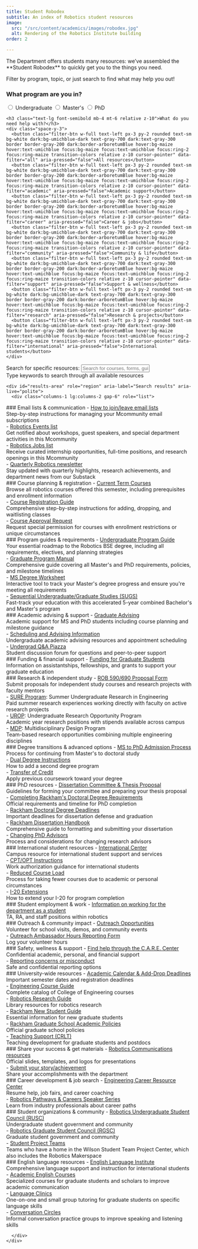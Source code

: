 ```yaml
---
title: Student Robodex
subtitle: An index of Robotics student resources
image:
  src: "/src/content/academics/images/robodex.jpg"
  alt: Rendering of the Robotics Institute building
order: 2

---
```


<div class="grid lg:grid-cols-3 gap-8 items-start">
  <div class="lg:col-span-3">
    <p class="mt-0 text-lg max-w-4xl leading-relaxed">The Department offers students many resources: we’ve assembled the **Student Robodex** to quickly get you to the things you need.</p>
    <p class="max-w-3xl leading-relaxed">Filter by program, topic, or just search to find what may help you out!</p>
    </div>
</div>
<div class="grid lg:grid-cols-4 gap-6 mb-6">
  <div class="filter-section surface-secondary backdrop-blur-sm rounded-lg p-6 border border-gray-200 dark:border-gray-700 lg:sticky lg:top-6 lg:self-start relative overflow-hidden" role="region" aria-label="Filter options">
    <h3 class="text-lg font-semibold mb-4 mt-0 relative z-10">What program are you in?</h3>
    <div class="space-y-3">
      <label class="flex items-center cursor-pointer">
        <input type="radio" name="program" class="filter-btn mr-3 text-maize focus:ring-maize focus:ring-2" data-filter="undergraduate" />
        <span class="text-sm">Undergraduate</span>
      </label>
      <label class="flex items-center cursor-pointer">
        <input type="radio" name="program" class="filter-btn mr-3 text-maize focus:ring-maize focus:ring-2" data-filter="masters" />
        <span class="text-sm">Master's</span>
      </label>
      <label class="flex items-center cursor-pointer">
        <input type="radio" name="program" class="filter-btn mr-3 text-maize focus:ring-maize focus:ring-2" data-filter="phd" />
        <span class="text-sm">PhD</span>
      </label>
    </div>
    
    <h3 class="text-lg font-semibold mb-4 mt-6 relative z-10">What do you need help with?</h3>
    <div class="space-y-3">
      <button class="filter-btn w-full text-left px-3 py-2 rounded text-sm bg-white dark:bg-umichblue-dark text-gray-700 dark:text-gray-300 border border-gray-200 dark:border-arboretumBlue hover:bg-maize hover:text-umichblue focus:bg-maize focus:text-umichblue focus:ring-2 focus:ring-maize transition-colors relative z-10 cursor-pointer" data-filter="all" aria-pressed="false">All resources</button>
      <button class="filter-btn w-full text-left px-3 py-2 rounded text-sm bg-white dark:bg-umichblue-dark text-gray-700 dark:text-gray-300 border border-gray-200 dark:border-arboretumBlue hover:bg-maize hover:text-umichblue focus:bg-maize focus:text-umichblue focus:ring-2 focus:ring-maize transition-colors relative z-10 cursor-pointer" data-filter="academic" aria-pressed="false">Academic support</button>
      <button class="filter-btn w-full text-left px-3 py-2 rounded text-sm bg-white dark:bg-umichblue-dark text-gray-700 dark:text-gray-300 border border-gray-200 dark:border-arboretumBlue hover:bg-maize hover:text-umichblue focus:bg-maize focus:text-umichblue focus:ring-2 focus:ring-maize transition-colors relative z-10 cursor-pointer" data-filter="career" aria-pressed="false">Career & jobs</button>
      <button class="filter-btn w-full text-left px-3 py-2 rounded text-sm bg-white dark:bg-umichblue-dark text-gray-700 dark:text-gray-300 border border-gray-200 dark:border-arboretumBlue hover:bg-maize hover:text-umichblue focus:bg-maize focus:text-umichblue focus:ring-2 focus:ring-maize transition-colors relative z-10 cursor-pointer" data-filter="community" aria-pressed="false">Community & life</button>
      <button class="filter-btn w-full text-left px-3 py-2 rounded text-sm bg-white dark:bg-umichblue-dark text-gray-700 dark:text-gray-300 border border-gray-200 dark:border-arboretumBlue hover:bg-maize hover:text-umichblue focus:bg-maize focus:text-umichblue focus:ring-2 focus:ring-maize transition-colors relative z-10 cursor-pointer" data-filter="support" aria-pressed="false">Support & wellness</button>
      <button class="filter-btn w-full text-left px-3 py-2 rounded text-sm bg-white dark:bg-umichblue-dark text-gray-700 dark:text-gray-300 border border-gray-200 dark:border-arboretumBlue hover:bg-maize hover:text-umichblue focus:bg-maize focus:text-umichblue focus:ring-2 focus:ring-maize transition-colors relative z-10 cursor-pointer" data-filter="research" aria-pressed="false">Research & projects</button>
      <button class="filter-btn w-full text-left px-3 py-2 rounded text-sm bg-white dark:bg-umichblue-dark text-gray-700 dark:text-gray-300 border border-gray-200 dark:border-arboretumBlue hover:bg-maize hover:text-umichblue focus:bg-maize focus:text-umichblue focus:ring-2 focus:ring-maize transition-colors relative z-10 cursor-pointer" data-filter="international" aria-pressed="false">International students</button>
    </div>
  </div>

  <div class="lg:col-span-3">
    <div class="filter-section surface-secondary backdrop-blur-sm rounded-lg p-6 mb-6 border border-gray-200 dark:border-gray-700" role="search">
      <label for="search-input" class="text-lg font-semibold mb-3 mt-0 block">Search for specific resources:</label>
      <input 
        type="text" 
        id="search-input" 
        placeholder="Search for courses, forms, guides, help..." 
        class="search-bar px-4 py-3 rounded-lg focus:ring-2 focus:ring-maize focus:border-maize transition-colors text-neutral-900 dark:text-neutral-100"
        aria-describedby="search-help"
      />
      <div id="search-help" class="sr-only">Type keywords to search through all available resources</div>
    </div>
    
    <div id="results-area" role="region" aria-label="Search results" aria-live="polite">
      <div class="columns-1 lg:columns-2 gap-6" role="list">

<div class="resource-card surface rounded-lg p-6 mb-6 break-inside-avoid">
### Email lists & communication
- <a href="https://documentation.its.umich.edu/node/352#JoinResign" title="joining" data-search-terms="email list join leave subscribe unsubscribe mcommunity mailing communication" data-categories="all community undergraduate graduate masters phd international">How to join/leave email lists</a>
  <div class="description-text text-sm">Step-by-step instructions for managing your Mcommunity email subscriptions</div>
- <a href="https://mcommunity.umich.edu/group/Robotics%20Events" title="Robotics Events" data-search-terms="events workshops speakers networking department activities announcements mcommunity" data-categories="all community undergraduate graduate masters phd international">Robotics Events list</a>
  <div class="description-text text-sm">Get notified about workshops, guest speakers, and special department activities in this Mcommunity</div>
- <a href="https://mcommunity.umich.edu/group/Robotics%20Jobs" title="Robotics Jobs" data-search-terms="jobs career internship employment opportunities positions hiring work mcommunity" data-categories="all career undergraduate graduate masters phd international">Robotics Jobs list</a>
  <div class="description-text text-sm">Receive curated internship opportunities, full-time positions, and research openings in this Mcommunity</div>
- <a href="https://umrobotics.substack.com" data-search-terms="newsletter quarterly updates news department highlights research achievements substack" data-categories="all community undergraduate graduate masters phd international">Quarterly Robotics newsletter</a>
  <div class="description-text text-sm">Stay updated with quarterly highlights, research achievements, and department news from our Substack</div>
</div>

<div class="resource-card surface rounded-lg p-6 mb-6 break-inside-avoid">
### Course planning & registration
- <a href="https://robotics.umich.edu/academics/courses/course-offerings" data-search-terms="courses schedule semester offerings enrollment prerequisites registration" data-categories="all academic undergraduate graduate masters phd">Current Term Courses</a>
  <div class="description-text text-sm">Browse all robotics courses offered this semester, including prerequisites and enrollment information</div>
- <a href="https://robotics.umich.edu/academics/student-services/registering-for-classes/" data-search-terms="registration enroll add drop waitlist classes schedule" data-categories="all academic undergraduate graduate masters phd">Course Registration Guide</a>
  <div class="description-text text-sm">Comprehensive step-by-step instructions for adding, dropping, and waitlisting classes</div>
- <a href="https://forms.gle/tX4umSrkaegPcMxc9" data-search-terms="permission course approval override registration restricted" data-categories="all academic undergraduate graduate masters phd">Course Approval Request</a>
  <div class="description-text text-sm">Request special permission for courses with enrollment restrictions or unique circumstances</div>
</div>

<div class="resource-card surface rounded-lg p-6 mb-6 break-inside-avoid">
### Program guides & requirements
- <a href="http://robotics.umich.edu/undergrad-guide" data-search-terms="undergraduate bse degree requirements guide roadmap planning electives" data-categories="all academic undergraduate">Undergraduate Program Guide</a>
  <div class="description-text text-sm">Your essential roadmap to the Robotics BSE degree, including all requirements, electives, and planning strategies</div>
- <a href="https://docs.google.com/document/d/e/2PACX-1vTCjWRdEl4wM_n4oIU875yAzzG_4tBdmqnJcj4gNntgyG3Q5LY0qw_J_ei5nqmMEi1ljJpfvLbGCzdJ/pub" data-search-terms="graduate manual masters phd requirements policies milestones timeline" data-categories="all academic graduate masters phd">Graduate Program Manual</a>
  <div class="description-text text-sm">Comprehensive guide covering all Master's and PhD requirements, policies, and milestone timelines</div>
- <a href="http://robotics.umich.edu/ms-degree-worksheet/" data-search-terms="masters worksheet degree tracking progress requirements" data-categories="all academic graduate masters">MS Degree Worksheet</a>
  <div class="description-text text-sm">Interactive tool to track your Master's degree progress and ensure you're meeting all requirements</div>
- <a href="https://robotics.umich.edu/academics/graduate/sugs/" data-search-terms="sugs combined degree 5-year accelerated bachelor master" data-categories="all academic undergraduate graduate">Sequential Undergraduate/Graduate Studies (SUGS)</a>
  <div class="description-text text-sm">Fast-track your education with this accelerated 5-year combined Bachelor's and Master's program</div>
</div>

<div class="resource-card surface rounded-lg p-6 mb-6 break-inside-avoid">
### Academic advising & support
- <a href="https://robotics.umich.edu/academics/graduate/graduate-advising/" data-search-terms="graduate advising support planning milestones masters phd" data-categories="all academic graduate masters phd">Graduate Advising</a>
  <div class="description-text text-sm">Academic support for MS and PhD students including course planning and milestone guidance</div>
- <a href="https://robotics.umich.edu/academics/undergraduate/scheduling/" data-search-terms="undergraduate advising scheduling appointment academic support" data-categories="all academic undergraduate">Scheduling and Advising Information</a>
  <div class="description-text text-sm">Undergraduate academic advising resources and appointment scheduling</div>
- <a href="http://piazza.com/umich/winter2022/roboticsugqa" data-search-terms="piazza forum questions discussion peer support undergraduate" data-categories="all academic undergraduate community">Undergrad Q&A Piazza</a>
  <div class="description-text text-sm">Student discussion forum for questions and peer-to-peer support</div>
</div>

<div class="resource-card surface rounded-lg p-6 mb-6 break-inside-avoid">
### Funding & financial support
- <a href="https://robotics.umich.edu/academics/graduate/admissions/funding-for-graduate-students/" data-search-terms="funding graduate assistantship fellowship grants financial support money" data-categories="all support graduate masters phd">Funding for Graduate Students</a>
  <div class="description-text text-sm">Information on assistantships, fellowships, and grants to support your graduate education</div>
</div>

<div class="resource-card surface rounded-lg p-6 mb-6 break-inside-avoid">
### Research & independent study
- <a href="https://docs.google.com/forms/d/e/1FAIpQLSea5YctmfxwoRBWPfQxC6n1Pw8-SU2IHf8MXTZQ09rNmhu_CA/viewform?usp=sf_link" data-search-terms="590 690 independent study research proposal faculty mentor project" data-categories="all research academic undergraduate graduate masters phd">ROB 590/690 Proposal Form</a>
  <div class="description-text text-sm">Submit proposals for independent study courses and research projects with faculty mentors</div>
- <a href="https://sure.engin.umich.edu" data-search-terms="SURE research undergraduate" data-categories="all research academic undergraduate">SURE Program</a>: Summer Undergraduate Research in Engineering
  <div class="description-text text-sm">Paid summer research experiences working directly with faculty on active research projects</div>
- <a href="https://lsa.umich.edu/urop/" data-search-terms="UROP undergraduate research opportunity program academic year stipends" data-categories="all research academic undergraduate">UROP</a>: Undergraduate Research Opportunity Program
  <div class="description-text text-sm">Academic year research positions with stipends available across campus</div>
- <a href="https://mdp.engin.umich.edu/faculty-research-mdp-projects/" data-search-terms="MDP multidisciplinary design program research team based engineering" data-categories="all research academic undergraduate">MDP</a>: Multidisciplinary Design Program
  <div class="description-text text-sm">Team-based research opportunities combining multiple engineering disciplines</div>

</div>

<div class="resource-card surface rounded-lg p-6 mb-6 break-inside-avoid">
### Degree transitions & advanced options
- <a href="https://robotics.umich.edu/academics/student-services/ms-to-phd-admission-process-and-instructions/" data-search-terms="masters phd admission continue doctoral degree transition" data-categories="all academic graduate masters phd">MS to PhD Admission Process</a>
  <div class="description-text text-sm">Process for continuing from Master's to doctoral study</div>
- <a href="https://robotics.umich.edu/academics/graduate/admissions/add-a-degreedual-degree-instructions/" data-search-terms="dual degree second program add concurrent" data-categories="all academic graduate masters phd">Dual Degree Instructions</a>
  <div class="description-text text-sm">How to add a second degree program</div>
- <a href="https://docs.google.com/document/d/e/2PACX-1vTCjWRdEl4wM_n4oIU875yAzzG_4tBdmqnJcj4gNntgyG3Q5LY0qw_J_ei5nqmMEi1ljJpfvLbGCzdJ/pub#h.3whwml4" data-search-terms="transfer credit previous coursework apply degree requirements" data-categories="all academic graduate masters phd">Transfer of Credit</a>
  <div class="description-text text-sm">Apply previous coursework toward your degree</div>
</div>

<div class="resource-card surface rounded-lg p-6 mb-6 break-inside-avoid">
### PhD resources
- <a href="https://robotics.umich.edu/academics/student-services/dissertation-committee-formation-and-proposal/" data-search-terms="dissertation committee thesis proposal formation guidelines phd" data-categories="all academic graduate phd">Dissertation Committee & Thesis Proposal</a>
  <div class="description-text text-sm">Guidelines for forming your committee and preparing your thesis proposal</div>
- <a href="https://rackham.umich.edu/navigating-your-degree/completing-doctoral-degree-requirements/#before" data-search-terms="rackham doctoral degree requirements phd completion timeline" data-categories="all academic graduate phd">Completing Rackham's Doctoral Degree Requirements</a>
  <div class="description-text text-sm">Official requirements and timeline for PhD completion</div>
- <a href="http://www.rackham.umich.edu/current-students/policies/doctoral/phd-students/doctoral-degree-deadlines" data-search-terms="rackham deadlines dissertation defense graduation phd timeline" data-categories="all academic graduate phd">Rackham Doctoral Degree Deadlines</a>
  <div class="description-text text-sm">Important deadlines for dissertation defense and graduation</div>
- <a href="https://www.rackham.umich.edu/downloads/oard-dissertation-handbook.pdf" data-search-terms="rackham dissertation handbook formatting submitting guide phd" data-categories="all academic graduate phd">Rackham Dissertation Handbook</a>
  <div class="description-text text-sm">Comprehensive guide to formatting and submitting your dissertation</div>
- <a href="https://drive.google.com/file/d/1DikoqwrhSeiqFP0AtCHjrlOMc2eSeomT/view?usp=sharing" data-search-terms="changing advisor phd research mentor switch faculty" data-categories="all academic graduate phd">Changing PhD Advisors</a>
  <div class="description-text text-sm">Process and considerations for changing research advisors</div>
</div>

<div class="resource-card surface rounded-lg p-6 mb-6 break-inside-avoid">
### International student resources
- <a href="https://internationalcenter.umich.edu/" data-search-terms="international center student support services visa immigration" data-categories="all international undergraduate graduate masters phd">International Center</a>
  <div class="description-text text-sm">Campus resource for international student support and services</div>
- <a href="https://robotics.umich.edu/academics/student-services/cptopt-instructions/" data-search-terms="cpt opt work authorization international students employment" data-categories="all international undergraduate graduate masters phd">CPT/OPT Instructions</a>
  <div class="description-text text-sm">Work authorization guidance for international students</div>
- <a href="https://robotics.umich.edu/academics/student-services/reduced-course-load/" data-search-terms="reduced course load fewer courses academic personal circumstances" data-categories="all international undergraduate graduate masters phd">Reduced Course Load</a>
  <div class="description-text text-sm">Process for taking fewer courses due to academic or personal circumstances</div>
- <a href="https://robotics.umich.edu/academics/student-services/i-20-extensions/" data-search-terms="i20 extension visa international student program completion" data-categories="all international undergraduate graduate masters phd">I-20 Extensions</a>
  <div class="description-text text-sm">How to extend your I-20 for program completion</div>
</div>

<div class="resource-card surface rounded-lg p-6 mb-6 break-inside-avoid">
### Student employment & work
- <a href="/academics/student-services/student-appointments/" data-search-terms="student work department ta ra staff positions employment jobs" data-categories="all career community undergraduate graduate masters phd">Information on working for the department as a student</a>
  <div class="description-text text-sm">TA, RA, and staff positions within robotics</div>
</div>

<div class="resource-card surface rounded-lg p-6 mb-6 break-inside-avoid">
### Outreach & community impact
- <a href="https://docs.google.com/spreadsheets/d/19nhZK_DM6uF_YKqY0mlQarLoiZuDJGgBw6g0dWkxZkg/edit?usp=sharing" data-search-terms="outreach volunteer school visits demos community events opportunities" data-categories="all community undergraduate graduate masters phd">Outreach Opportunities</a>
  <div class="description-text text-sm">Volunteer for school visits, demos, and community events</div>
- <a href="https://docs.google.com/forms/d/e/1FAIpQLScCeyhrKtlSWBLor1DH4_sU_4uYzYV7KAovBGjg21VLFpDQZQ/viewform" data-search-terms="outreach ambassador hours reporting form volunteer log" data-categories="all community undergraduate graduate masters phd">Outreach Ambassador Hours Reporting Form</a>
  <div class="description-text text-sm">Log your volunteer hours</div>
</div>

<div class="resource-card surface rounded-lg p-6 mb-6 break-inside-avoid">
### Safety, wellness & support
- <a href="https://care.engin.umich.edu/student-support-services/" data-search-terms="care center help support confidential academic personal financial crisis" data-categories="all support undergraduate graduate masters phd international">Find help through the C.A.R.E. Center</a>
  <div class="description-text text-sm">Confidential academic, personal, and financial support</div>
- <a href="/academics/student-services/reporting-concerns-and-misconduct/" data-search-terms="reporting concerns misconduct safe confidential harassment discrimination" data-categories="all support undergraduate graduate masters phd international">Reporting concerns or misconduct</a>
  <div class="description-text text-sm">Safe and confidential reporting options</div>
</div>

<div class="resource-card surface rounded-lg p-6 mb-6 break-inside-avoid">
### University-wide resources
- <a href="https://ro.umich.edu/calendars" data-search-terms="academic calendar deadlines semester dates registration add drop" data-categories="all academic undergraduate graduate masters phd">Academic Calendar & Add-Drop Deadlines</a>
  <div class="description-text text-sm">Important semester dates and registration deadlines</div>
- <a href="https://bulletin.engin.umich.edu/courses/" data-search-terms="engineering course guide catalog bulletin courses requirements" data-categories="all academic undergraduate graduate masters phd">Engineering Course Guide</a>
  <div class="description-text text-sm">Complete catalog of College of Engineering courses</div>
- <a href="https://guides.lib.umich.edu/robotics" data-search-terms="robotics research guide library resources literature papers" data-categories="all research academic undergraduate graduate masters phd">Robotics Research Guide</a>
  <div class="description-text text-sm">Library resources for robotics research</div>
- <a href="http://www.rackham.umich.edu/current-students/life-at-michigan/guide" data-search-terms="rackham new student guide graduate essential information" data-categories="all academic support graduate masters phd">Rackham New Student Guide</a>
  <div class="description-text text-sm">Essential information for new graduate students</div>
- <a href="http://www.rackham.umich.edu/current-students/policies" data-search-terms="rackham graduate school academic policies official rules" data-categories="all academic support graduate masters phd">Rackham Graduate School Academic Policies</a>
  <div class="description-text text-sm">Official graduate school policies</div>
- <a href="https://crlt.umich.edu/programs-services/graduate-students-post-docs" data-search-terms="crlt teaching support development graduate students postdocs" data-categories="all academic support graduate masters phd">Teaching Support (CRLT)</a>
  <div class="description-text text-sm">Teaching development for graduate students and postdocs</div>
</div>

<div class="resource-card surface rounded-lg p-6 mb-6 break-inside-avoid">
### Share your success & get materials
- <a href="https://drive.google.com/drive/folders/16Y-QifDAcqtZNPigTK2OjXLLWW0DJFM5?usp=share_link" data-search-terms="communications resources slides templates logos presentations branding materials" data-categories="all community undergraduate graduate masters phd">Robotics Communications resources</a>
  <div class="description-text text-sm">Official slides, templates, and logos for presentations</div>
- <a href="https://docs.google.com/forms/d/e/1FAIpQLSems8fcRc8jlR-B_PlLu85P8rqzjwC-b59lyJmXVZu9xF6UOg/viewform" data-search-terms="submit story achievement accomplishments share department news" data-categories="all community undergraduate graduate masters phd">Submit your story/achievement</a>
  <div class="description-text text-sm">Share your accomplishments with the department</div>
</div>

<div class="resource-card surface rounded-lg p-6 mb-6 break-inside-avoid">
### Career development & job search
- <a href="http://career.engin.umich.edu/" data-search-terms="ecrc career center resume help job fairs coaching employment" data-categories="all career undergraduate graduate masters phd">Engineering Career Resource Center</a>
  <div class="description-text text-sm">Resume help, job fairs, and career coaching</div>
- <a href="https://robotics.umich.edu/events/robotics-pathways-speaker-series/" data-search-terms="pathways careers speaker series industry professionals career paths events" data-categories="all career undergraduate graduate masters phd">Robotics Pathways & Careers Speaker Series</a>
  <div class="description-text text-sm">Learn from industry professionals about career paths</div>
</div>  

<div class="resource-card surface rounded-lg p-6 mb-6 break-inside-avoid">
### Student organizations & community
- <a href="https://robotics.umich.edu/academics/student-services/robotics-undergraduate-student-council/" data-search-terms="rusc undergraduate student council government community organization org orgs" data-categories="all community undergraduate">Robotics Undergraduate Student Council (RUSC)</a>
  <div class="description-text text-sm">Undergraduate student government and community</div>
- <a href="https://robotics.umich.edu/academics/student-services/robotics-graduate-student-council/" data-search-terms="rgsc graduate student council government community organization org orgs" data-categories="all community graduate masters phd">Robotics Graduate Student Council (RGSC)</a>
  <div class="description-text text-sm">Graduate student government and community</div>
- <a href="https://teamprojects.engin.umich.edu/home/teams/" data-search-terms="student project teams wilson center makerspace competition teams org orgs" data-categories="all community undergraduate graduate masters phd">Student Project Teams</a>
  <div class="description-text text-sm">Teams who have a home in the Wilson Student Team Project Center, which also includes the Robotics Makerspace</div> 
</div>

<div class="resource-card surface rounded-lg p-6 mb-6 break-inside-avoid">
### English language resources
- <a href="https://lsa.umich.edu/eli" data-search-terms="english language institute eli writing speaking communication skills" data-categories="all support international graduate masters phd">English Language Institute</a>
  <div class="description-text text-sm">Comprehensive language support and instruction for international students</div>
- <a href="https://lsa.umich.edu/eli/grad-students-scholars/courses.html" data-search-terms="academic english courses writing speaking graduate international" data-categories="all support international graduate masters phd">Academic English Courses</a>
  <div class="description-text text-sm">Specialized courses for graduate students and scholars to improve academic communication</div>
- <a href="https://lsa.umich.edu/eli/grad-students-scholars/language-clinics.html" data-search-terms="language clinics tutoring help writing speaking pronunciation graduate" data-categories="all support international graduate masters phd">Language Clinics</a>
  <div class="description-text text-sm">One-on-one and small group tutoring for graduate students on specific language skills</div>
- <a href="https://lsa.umich.edu/eli/conversation-circles.html" data-search-terms="conversation circles speaking practice english communication social" data-categories="all support international graduate masters phd undergraduate">Conversation Circles</a>
  <div class="description-text text-sm">Informal conversation practice groups to improve speaking and listening skills</div>
</div>

      </div>
    </div>
  </div>
</div>

<ResourceFilter />